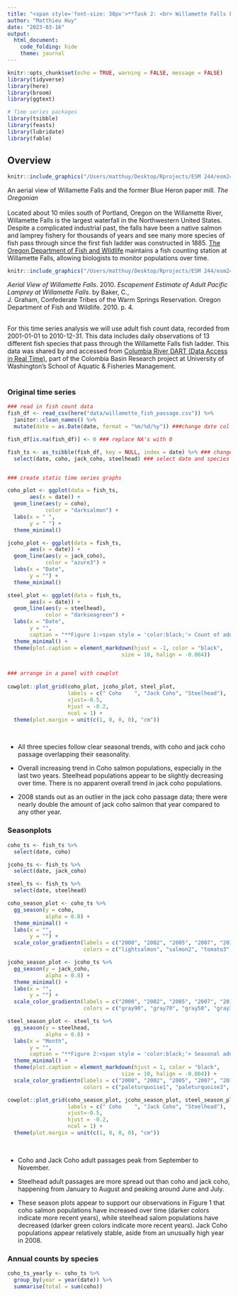 ```yaml
---
title: "<span style='font-size: 30px'>**Task 2: <br> Willamette Falls Fish Passage Time Series Summary**"
author: "Matthieu Huy"
date: "2023-03-16"
output: 
  html_document:
    code_folding: hide
    theme: journal
---
```


```r
knitr::opts_chunk$set(echo = TRUE, warning = FALSE, message = FALSE)
library(tidyverse)
library(here)
library(broom)
library(ggtext)

# Time series packages
library(tsibble)
library(feasts)
library(lubridate)
library(fable)

```

## Overview {.tabset .tabset-fade .tabset-pills}

```r
knitr::include_graphics("/Users/matthuy/Desktop/Rprojects/ESM 244/esm244_a4_spatialdata_timeseries_textwrangling/falls.png")
```


An aerial view of Willamette Falls and the former Blue Heron paper mill. *The Oregonian*\
\
Located about 10 miles south of Portland, Oregon on the Willamette River, Willamette Falls is the largest waterfall in the Northwestern United States. Despite a complicated industrial past, the falls have been a native salmon and lamprey fishery for thousands of years and see many more species of fish pass through since the first fish ladder was constructed in 1885. [The Oregon Department of Fish and WIldlife](https://myodfw.com/willamette-falls-fish-counts) maintains a fish counting station at Willamette Falls, allowing biologists to monitor populations over time.
\
```r
knitr::include_graphics("/Users/matthuy/Desktop/Rprojects/ESM 244/esm244_a4_spatialdata_timeseries_textwrangling/ladder.png")
```

*Aerial View of Willamette Falls*. 2010. *Escapement Estimate of Adult Pacific Lamprey at Willamette Falls*. by Baker, C.,<br> J. Graham, Confederate Tribes of the Warm Springs Reservation. Oregon Department of Fish and Wildlife. 2010. p. 4.\
\

For this time series analysis we will use adult fish count data, recorded from 2001-01-01 to 2010-12-31. This data includes daily observations of 13 different fish species that pass through the Willamette Falls fish ladder. This data was shared by and accessed from [Columbia River DART (Data Access in Real Time)](https://www.cbr.washington.edu/dart/wrapper?type=html&fname=metainventory_WFF.html), part of the Colombia Basin Research project at University of Washington's School of Aquatic & Fisheries Management.\
\

### Original time series

```r

### read in fish count data
fish_df <- read_csv(here("data/willamette_fish_passage.csv")) %>% 
  janitor::clean_names() %>% 
  mutate(date = as.Date(date, format = "%m/%d/%y")) ###change date col from haracter to date class

fish_df[is.na(fish_df)] <- 0 ### replace NA's with 0 

fish_ts <- as_tsibble(fish_df, key = NULL, index = date) %>% ### change data frame to tsibble
  select(date, coho, jack_coho, steelhead) ### select date and species of interest


### create static time series graphs

coho_plot <- ggplot(data = fish_ts,
       aes(x = date)) +
  geom_line(aes(y = coho),
            color = "darksalmon") +
  labs(x = " ",
       y = " ") +
  theme_minimal()

jcoho_plot <- ggplot(data = fish_ts,
       aes(x = date)) +
  geom_line(aes(y = jack_coho),
            color = "azure3") +
  labs(x = "Date",
       y = "") +
  theme_minimal()

steel_plot <- ggplot(data = fish_ts,
       aes(x = date)) +
  geom_line(aes(y = steelhead),
            color = "darkseagreen") +
  labs(x = "Date",
       y = "",
       caption = "**Figure 1:<span style = 'color:black;'> Count of adult passage for <span style = 'color:darksalmon;'>coho, <span style = 'color:azure3;'> jack coho, <span style = 'color:darkseagreen;'> and steelhead salmon <span style = 'color:black;'> through the<br> Willamette Falls fish ladder. (01-01-2001 to 12-31-2010)**") +
  theme_minimal() +
  theme(plot.caption = element_markdown(hjust = -1, color = "black",
                                    size = 10, halign = -0.004))


### arrange in a panel with cowplot
  
cowplot::plot_grid(coho_plot, jcoho_plot, steel_plot,
                   labels = c(" Coho    ", "Jack Coho", "Steelhead"), 
                   vjust=-0.5,
                   hjust = -0.2,
                   ncol = 1) +
  theme(plot.margin = unit(c(1, 0, 0, 0), "cm"))

```
\

- All three species follow clear seasonal trends, with coho and jack coho passage overlapping their seasonality.\

- Overall increasing trend in Coho salmon populations, especially in the last two years. Steelhead populations appear to be slightly decreasing over time. There is no apparent overall trend in jack coho populations.\

- 2008 stands out as an outlier in the jack coho passage data; there were nearly double the amount of jack coho salmon that year compared to any other year.\

### Seasonplots

```r
coho_ts <- fish_ts %>% 
  select(date, coho)

jcoho_ts <- fish_ts %>% 
  select(date, jack_coho)

steel_ts <- fish_ts %>% 
  select(date, steelhead)

coho_season_plot <- coho_ts %>% 
  gg_season(y = coho,
            alpha = 0.8) +
  theme_minimal() +
  labs(x = "",
       y = "") +
  scale_color_gradientn(labels = c("2000", "2002", "2005", "2007", "2010"),
                        colors = c("lightsalmon", "salmon2", "tomato3", "indianred4", "salmon4"))

jcoho_season_plot <- jcoho_ts %>% 
  gg_season(y = jack_coho,
            alpha = 0.8) +
  theme_minimal() +
  labs(x = "",
       y = "") +
  scale_color_gradientn(labels = c("2000", "2002", "2005", "2007", "2010"),
                        colors = c("gray90", "gray70", "gray50", "gray30", "gray10"))

steel_season_plot <- steel_ts %>% 
  gg_season(y = steelhead,
            alpha = 0.8) +
  labs(x = "Month",
       y = "",
       caption = "**Figure 2:<span style = 'color:black;'> Seasonal adult passage for <span style = 'color:darksalmon;'>coho, <span style = 'color:gray50;'> jack coho, <span style = 'color:darkseagreen;'> and steelhead salmon <span style = 'color:black;'> through the<br> Willamette Falls fish ladder. Lines represent individual years from 2001 to 2010.**") +
  theme_minimal() +
  theme(plot.caption = element_markdown(hjust = 1, color = "black",
                                    size = 10, halign = -0.004)) +
  scale_color_gradientn(labels = c("2000", "2002", "2005", "2007", "2010"),
                        colors = c("paleturquoise1", "paleturquoise3", "darkseagreen1", "darkseagreen3", "darkseagreen4"))

cowplot::plot_grid(coho_season_plot, jcoho_season_plot, steel_season_plot,
                   labels = c(" Coho    ", "Jack Coho", "Steelhead"), 
                   vjust=-0.5,
                   hjust = -0.2,
                   ncol = 1) +
  theme(plot.margin = unit(c(1, 0, 0, 0), "cm"))

```
\

- Coho and Jack Coho adult passages peak from September to November.\

- Steelhead adult passages are more spread out than coho and jack coho, happening from January to August and peaking around June and July.\

- These season plots appear to support our observations in Figure 1 that coho salmon populations have increased over time (darker colors indicate more recent years), while steelhead salom populations have decreased (darker green colors indicate more recent years). Jack Coho populations appear relatively stable, aside from an unusually high year in 2008.\


### Annual counts by species

```r
coho_ts_yearly <- coho_ts %>% 
  group_by(year = year(date)) %>% 
  summarise(total = sum(coho))

```

